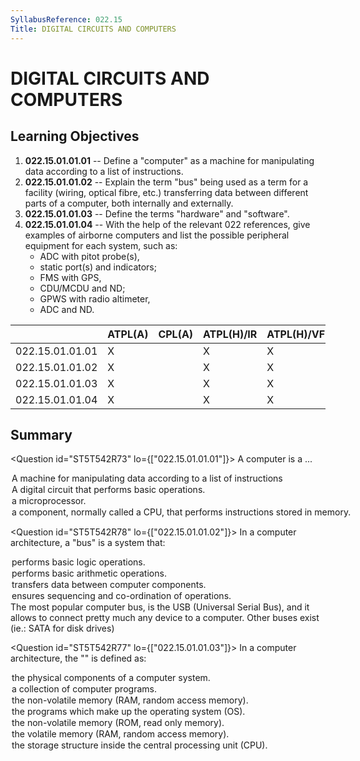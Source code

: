 ```yaml
---
SyllabusReference: 022.15
Title: DIGITAL CIRCUITS AND COMPUTERS
---
```


# DIGITAL CIRCUITS AND COMPUTERS

## Learning Objectives

1.  **022.15.01.01.01** -- Define a "computer" as a machine for manipulating data
    according to a list of instructions.
2.  **022.15.01.01.02** -- Explain the term "bus" being used as a term for a
    facility (wiring, optical fibre, etc.) transferring data between different
    parts of a computer, both internally and externally.
3.  **022.15.01.01.03** -- Define the terms "hardware" and "software".
4.  **022.15.01.01.04** -- With the help of the relevant 022 references, give
    examples of airborne computers and list the possible peripheral equipment for
    each system, such as:
    - ADC with pitot probe(s),
    - static port(s) and indicators;
    - FMS with GPS,
    - CDU/MCDU and ND;
    - GPWS with radio altimeter,
    - ADC and ND.

|                 | ATPL(A) | CPL(A) | ATPL(H)/IR | ATPL(H)/VFR | CPL(H) | IR  | CBIR(A) |
| --------------- | ------- | ------ | ---------- | ----------- | ------ | --- | ------- |
| 022.15.01.01.01 | X       |        | X          | X           |        | X   | X       |
| 022.15.01.01.02 | X       |        | X          | X           |        | X   | X       |
| 022.15.01.01.03 | X       |        | X          | X           |        | X   | X       |
| 022.15.01.01.04 | X       |        | X          | X           |        | X   | X       |

## Summary

<Question id="ST5T542R73" lo={["022.15.01.01.01"]}>
  <Text variant="oneCorrect">A computer is a ...</Text>
<Option
  correct
  why="This is the word by word definition that EASA expects you to memorize."
>
  A machine for manipulating data according to a list of instructions
</Option>
<Option why="Definition of an arithmetic and logic unit (ALU).">
  A digital circuit that performs basic operations.
</Option>
<Option why="Not necessarily true: computers predate microprocessors by a few decades.">
  a microprocessor.
</Option>

  <Option why="Not a very accurate definition since a computer typically includes memory to store instructions and data.">
    a component, normally called a CPU, that performs instructions stored in
    memory.
  </Option>
</Question>

<Question id="ST5T542R78" lo={["022.15.01.01.02"]}>
  <Text variant="oneCorrect">
    In a computer architecture, a "bus" is a system that:
  </Text>
<Option>performs basic logic operations.</Option>
<Option>performs basic arithmetic operations.</Option>
<Option correct>transfers data between computer components.</Option>
<Option>ensures sequencing and co-ordination of operations.</Option>

  <Explanation>
    The most popular computer bus, is the USB (Universal Serial Bus), and it
    allows to connect pretty much any device to a computer. Other buses exist
    (ie.: SATA for disk drives)
  </Explanation>
</Question>

<Question id="ST5T542R77" lo={["022.15.01.01.03"]}>
  <Text variant="oneCorrect">
    In a computer architecture, the "<Subject />" is defined as:
  </Text>
<Option subject={[["hardware"]]}>
  the physical components of a computer system.
</Option>
<Option subject={[["software"]]}>a collection of computer programs.</Option>
<Option>the non-volatile memory (RAM, random access memory).</Option>
<Option>the programs which make up the operating system (OS).</Option>
<Option>the non-volatile memory (ROM, read only memory).</Option>
<Option>the volatile memory (RAM, random access memory).</Option>

  <Option>
    the storage structure inside the central processing unit (CPU).
  </Option>
</Question>
